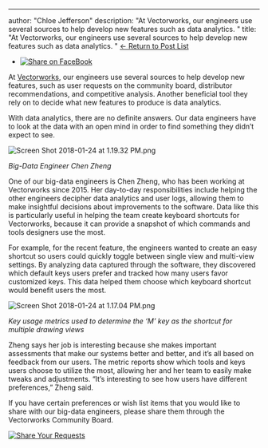 ---
author: "Chloe Jefferson"
description: "At Vectorworks, our engineers use several sources to help develop new features such as data analytics. 
"
title: "At Vectorworks, our engineers use several sources to help develop new features such as data analytics. 
" 
[← Return to Post List](../../../net/vectorworks/blog/index.html) 

* [![Share on FaceBook](https://2659751.fs1.hubspotusercontent-na1.net/hubfs/2659751/michaelDemo/share-FB.png)](https://www.facebook.com/sharer/sharer.php?u=https%3A%2F%2Fblog.vectorworks.net%2Finside-vectorworks-gaining-insight-from-data-analytics)

At [Vectorworks](http://www.vectorworks.net/?utm%5Fcampaign=blog&tum%5Fsource=intext&utm%5Fmedium=planetvectorworks&utm%5Fcontent=keyboardshortcuts02052018), our engineers use several sources to help develop new features, such as user requests on the community board, distributor recommendations, and competitive analysis. Another beneficial tool they rely on to decide what new features to produce is data analytics.

With data analytics, there are no definite answers. Our data engineers have to look at the data with an open mind in order to find something they didn’t expect to see.

![Screen Shot 2018-01-24 at 1.19.32 PM.png](https://blog.vectorworks.net/hs-fs/hubfs/Screen%20Shot%202018-01-24%20at%201.19.32%20PM.png?width=259&name=Screen%20Shot%202018-01-24%20at%201.19.32%20PM.png "Screen Shot 2018-01-24 at 1.19.32 PM.png")

_Big-Data Engineer Chen Zheng_

One of our big-data engineers is Chen Zheng, who has been working at Vectorworks since 2015\. Her day-to-day responsibilities include helping the other engineers decipher data analytics and user logs, allowing them to make insightful decisions about improvements to the software. Data like this is particularly useful in helping the team create keyboard shortcuts for Vectorworks, because it can provide a snapshot of which commands and tools designers use the most. 

For example, for the recent feature, the engineers wanted to create an easy shortcut so users could quickly toggle between single view and multi-view settings. By analyzing data captured through the software, they discovered which default keys users prefer and tracked how many users favor customized keys. This data helped them choose which keyboard shortcut would benefit users the most.

![Screen Shot 2018-01-24 at 1.17.04 PM.png](https://blog.vectorworks.net/hs-fs/hubfs/Screen%20Shot%202018-01-24%20at%201.17.04%20PM.png?width=525&name=Screen%20Shot%202018-01-24%20at%201.17.04%20PM.png "Screen Shot 2018-01-24 at 1.17.04 PM.png")

_Key usage metrics used to determine the ‘M’ key as the shortcut for multiple drawing views_ 

Zheng says her job is interesting because she makes important assessments that make our systems better and better, and it’s all based on feedback from our users. The metric reports show which tools and keys users choose to utilize the most, allowing her and her team to easily make tweaks and adjustments. “It’s interesting to see how users have different preferences,” Zheng said.

If you have certain preferences or wish list items that you would like to share with our big-data engineers, please share them through the Vectorworks Community Board.

[![Share Your Requests](https://no-cache.hubspot.com/cta/default/3018241/c4f5ebc6-9321-4c8b-be3a-d8e37906dfb0.png)](https://cta-redirect.hubspot.com/cta/redirect/3018241/c4f5ebc6-9321-4c8b-be3a-d8e37906dfb0) 

 